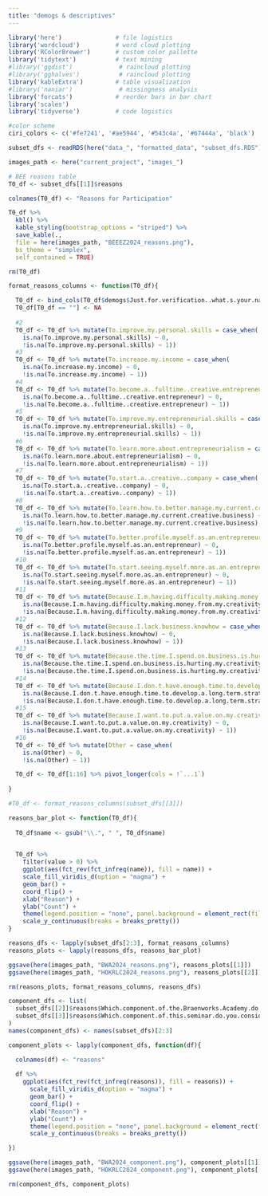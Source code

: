 ```yaml
---
title: "demogs & descriptives"
---
```


```r
library('here')               # file logistics
library('wordcloud')          # word cloud plotting
library('RColorBrewer')       # custom color pallette
library('tidytext')           # text mining
#library('ggdist')             # raincloud plotting
#library('gghalves')           # raincloud plotting
library('kableExtra')         # table visualization
#library('naniar')             # missingness analysis
library('forcats')            # reorder bars in bar chart
library('scales')
library('tidyverse')          # code logistics

#color scheme
ciri_colors <- c('#fe7241', '#ae5944', '#543c4a', '#67444a', 'black')

subset_dfs <- readRDS(here("data_", "formatted_data", "subset_dfs.RDS"))

images_path <- here("current_project", "images_")
```


```r
# BEE reasons table
T0_df <- subset_dfs[[1]]$reasons

colnames(T0_df) <- "Reasons for Participation"

T0_df %>%
  kbl() %>%
  kable_styling(bootstrap_options = "striped") %>%
  save_kable(.,
  file = here(images_path, "BEEEZ2024_reasons.png"),
  bs_theme = "simplex",
  self_contained = TRUE)

rm(T0_df)
```

```r
format_reasons_columns <- function(T0_df){

  T0_df <- bind_cols(T0_df$demogs$Just.for.verification..what.s.your.name., T0_df$reasons)
  T0_df[T0_df == ""] <- NA
  
  #2
  T0_df <- T0_df %>% mutate(To.improve.my.personal.skills = case_when(
    is.na(To.improve.my.personal.skills) ~ 0, 
    !is.na(To.improve.my.personal.skills) ~ 1))
  #3
  T0_df <- T0_df %>% mutate(To.increase.my.income = case_when(
    is.na(To.increase.my.income) ~ 0, 
    !is.na(To.increase.my.income) ~ 1))
  #4
  T0_df <- T0_df %>% mutate(To.become.a..fulltime..creative.entrepreneur = case_when(
    is.na(To.become.a..fulltime..creative.entrepreneur) ~ 0, 
    !is.na(To.become.a..fulltime..creative.entrepreneur) ~ 1))
  #5  
  T0_df <- T0_df %>% mutate(To.improve.my.entrepreneurial.skills = case_when(
    is.na(To.improve.my.entrepreneurial.skills) ~ 0, 
    !is.na(To.improve.my.entrepreneurial.skills) ~ 1))
  #6
  T0_df <- T0_df %>% mutate(To.learn.more.about.entrepreneurialism = case_when(
    is.na(To.learn.more.about.entrepreneurialism) ~ 0, 
    !is.na(To.learn.more.about.entrepreneurialism) ~ 1))
  #7
  T0_df <- T0_df %>% mutate(To.start.a..creative..company = case_when(
    is.na(To.start.a..creative..company) ~ 0, 
    !is.na(To.start.a..creative..company) ~ 1))
  #8
  T0_df <- T0_df %>% mutate(To.learn.how.to.better.manage.my.current.creative.business = case_when(
    is.na(To.learn.how.to.better.manage.my.current.creative.business) ~ 0, 
    !is.na(To.learn.how.to.better.manage.my.current.creative.business) ~ 1))
  #9
  T0_df <- T0_df %>% mutate(To.better.profile.myself.as.an.entrepreneur = case_when(
    is.na(To.better.profile.myself.as.an.entrepreneur) ~ 0, 
    !is.na(To.better.profile.myself.as.an.entrepreneur) ~ 1))
  #10
  T0_df <- T0_df %>% mutate(To.start.seeing.myself.more.as.an.entrepreneur = case_when(
    is.na(To.start.seeing.myself.more.as.an.entrepreneur) ~ 0, 
    !is.na(To.start.seeing.myself.more.as.an.entrepreneur) ~ 1))
  #11
  T0_df <- T0_df %>% mutate(Because.I.m.having.difficulty.making.money.from.my.creativity = case_when(
    is.na(Because.I.m.having.difficulty.making.money.from.my.creativity) ~ 0, 
    !is.na(Because.I.m.having.difficulty.making.money.from.my.creativity) ~ 1))
  #12
  T0_df <- T0_df %>% mutate(Because.I.lack.business.knowhow = case_when(
    is.na(Because.I.lack.business.knowhow) ~ 0, 
    !is.na(Because.I.lack.business.knowhow) ~ 1))
  #13
  T0_df <- T0_df %>% mutate(Because.the.time.I.spend.on.business.is.hurting.my.creativity = case_when(
    is.na(Because.the.time.I.spend.on.business.is.hurting.my.creativity) ~ 0, 
    !is.na(Because.the.time.I.spend.on.business.is.hurting.my.creativity) ~ 1))
  #14
  T0_df <- T0_df %>% mutate(Because.I.don.t.have.enough.time.to.develop.a.long.term.strategy = case_when(
    is.na(Because.I.don.t.have.enough.time.to.develop.a.long.term.strategy) ~ 0, 
    !is.na(Because.I.don.t.have.enough.time.to.develop.a.long.term.strategy) ~ 1))
  #15
  T0_df <- T0_df %>% mutate(Because.I.want.to.put.a.value.on.my.creativity = case_when(
    is.na(Because.I.want.to.put.a.value.on.my.creativity) ~ 0, 
    !is.na(Because.I.want.to.put.a.value.on.my.creativity) ~ 1))
  #16
  T0_df <- T0_df %>% mutate(Other = case_when(
    is.na(Other) ~ 0, 
    !is.na(Other) ~ 1))

  T0_df <- T0_df[1:16] %>% pivot_longer(cols = !`...1`)
  
}

#T0_df <- format_reasons_columns(subset_dfs[[3]])
```


```r
reasons_bar_plot <- function(T0_df){
  
  T0_df$name <- gsub("\\.", " ", T0_df$name)

  
  T0_df %>%
    filter(value > 0) %>%
    ggplot(aes(fct_rev(fct_infreq(name)), fill = name)) +
    scale_fill_viridis_d(option = "magma") +
    geom_bar() +
    coord_flip() +
    xlab("Reason") +
    ylab("Count") +
    theme(legend.position = "none", panel.background = element_rect(fill = "white")) +
    scale_y_continuous(breaks = breaks_pretty())
}  
```

```r
reasons_dfs <- lapply(subset_dfs[2:3], format_reasons_columns)
reasons_plots <- lapply(reasons_dfs, reasons_bar_plot)

ggsave(here(images_path, "BWA2024_reasons.png"), reasons_plots[[1]])
ggsave(here(images_path, "HOKRLC2024_reasons.png"), reasons_plots[[2]])

rm(reasons_plots, format_reasons_columns, reasons_dfs)
```

```r
component_dfs <- list(
  subset_dfs[[2]]$reasons$Which.component.of.the.Braenworks.Academy.do.you.consider.most.valuable.to.you.at.this.point. %>% as.data.frame(), 
  subset_dfs[[3]]$reasons$Which.component.of.this.seminar.do.you.consider.most.valuable.to.you.at.this.point. %>% as.data.frame()
)
names(component_dfs) <- names(subset_dfs)[2:3]
```

```r
component_plots <- lapply(component_dfs, function(df){

  colnames(df) <- "reasons"
  
  df %>%
    ggplot(aes(fct_rev(fct_infreq(reasons)), fill = reasons)) +
      scale_fill_viridis_d(option = "magma") +
      geom_bar() +
      coord_flip() +
      xlab("Reason") +
      ylab("Count") +
      theme(legend.position = "none", panel.background = element_rect(fill = "white")) +
      scale_y_continuous(breaks = breaks_pretty())

})

ggsave(here(images_path, "BWA2024_component.png"), component_plots[[1]])
ggsave(here(images_path, "HOKRLC2024_component.png"), component_plots[[2]])

rm(component_dfs, component_plots)
```

